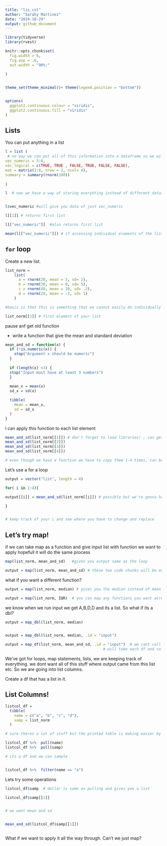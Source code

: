 ```yaml
---
title: "lis_col"
author: "Sarahy Martinez"
date: "2024-10-29"
output: github_document
---
```


```r
library(tidyverse)
library(rvest)

knitr::opts_chunk$set(
  fig.width = 6,
  fig.asp = .6,
  out.width = "90%:"
  
)


theme_set(theme_minimal()+ theme(legend.position = "bottom"))


options(
  ggplot2.continuous.colour = "viridis",
  ggplot2.continuous.fill = "viridis"
)
```


## Lists 

You can put anything in a list 

```r


l = list (
 # no way we can put all of this information into a dataframe so we will make a list
vec_numeric = 5:8,
vec_logical = c(TRUE, TRUE , FALSE, TRUE, FALSE, FALSE),
mat = matrix(1:8, nrow = 2, ncol= 4),
summary = summary(rnorm(100)) 
  
)


```



```r
l  # now we have a way of storing everyhting instead of different datafra,s 


l$vec_numeric #will give you data of just vec_numeric

l[[1]] # returns first list

l[["vec_numeric"]]  #also returns first list 

mean(l[["vec_numeric"]]) # if accessing individual elements of the list

```



## `for` loop 

Create a new list. 


```r

list_norm = 
    list(
      a = rnorm(20, mean = 3, sd= 1),
      b = rnorm(30, mean = 0, sd= 5),
      c = rnorm(40, mean = 10, sd= .2),
      d = rnorm(20, mean = -3, sd= 1)
    )

#basis is that this is something that we cannot easily do individually 

```


```r

list_norm[[1]] # first element of your list 
```



pause anf get old function 

- write a function that give the mean and standard deviation

```r


mean_and_sd = function(x) {
  if (!is.numeric(x)) {
    stop("Argument x should be numeric")
  } 
  
  if (length(x) <3) {
  stop("Input must have at least 3 numbers")
  }
  
  mean_x = mean(x)
  sd_x = sd(x)

  tibble(
    mean = mean_x, 
    sd = sd_x
  )
}


```

I can apply this function to each list element 

```r

mean_and_sd(list_norm[[1]]) # don't forget to load libraries! , can get mean and std deviation of the lists
mean_and_sd(list_norm[[2]])
mean_and_sd(list_norm[[3]])
mean_and_sd(list_norm[[4]])

# even though we have a function we have to copy them 1-4 times, can be annoying if  we had 4 so we will go into for list loop


```

Let's use a for a loop 

```r

output = vector("list", length = 4)

for( i in 1:4){

output[[i]] = mean_and_sd(list_norm[[i]]) # possible but we're gonna have to do this 40 times and that's no fun

}


# keep track of your i and see where you have to change and replace 


```




## Let's try map! 

if we can take map as a function and give input list with function we want to apply hopefull it will do the same process

```r

map(list_norm, mean_and_sd)   #gives you output same as the loop

output = map(list_norm, mean_and_sd) # these two code chunks will be equivalent with the difference that map keeps track of input names

```


what if you want a different function?

```r

output = map(list_norm, median) # gives you the median instead of mean and sd 

output = map(list_norm, IQR)  # you can map any functions you want across the input list, can apply functions to any element of your input list and the map statement should be clear

```


we know when we run input we get A,B,D,D and its a list. So what if its a dbl?

```r

output = map_dbl(list_norm, median)


output = map_dbl(list_norm, median, .id = "input")

```




```r

output = map_df(list_norm, mean_and_sd, .id = "input")  # we cant call it dbl bc they're not individual numbers, lets try to make it a df
                                            # will take each df and collapse, keeping track of id a, b,c,d ( list names) will be helpful. tells put the list names into an input column.

```



We've got for loops, map statements, lists, we are keeping track of everything. we dont want all of this stuff where output came from this list etc. So we are going into list columns.


Create a df that has a list in it. 



## List Columns! 

```r

listcol_df = 
  tibble(
    name = c("a", "b", "c", "d"),
    samp = list_norm
  )

# sure theres a lot of stuff but the printed table is making easier by saying you have a list in this column with a collection of dbls 

```




```r
listcol_df %>%  pull(name)
listcol_df %>%  pull(samp)

# its a df and we can sample 


listcol_df %>%  filter(name == "a")

```



Lets try some operations

```r

listcol_df$samp  # dollar is same as pulling and gives you a list 

listcol_df$samp[[1]] 


# we want mean and sd 


mean_and_sd(listcol_df$samp[[1]])



```


What if we want to apply it all the way through. Can't we just map?




